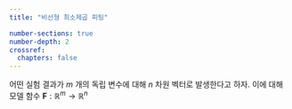 ```yaml
---
title: "비선형 최소제곱 피팅"

number-sections: true
number-depth: 2
crossref:
  chapters: false
---
```


어떤 실험 결과가 $m$ 개의 독립 변수에 대해 $n$ 차원 벡터로 발생한다고 하자. 이에 대해 모델 함수 $\boldsymbol{F}:\mathbb{R}^m \to \mathbb{R}^n$ 
